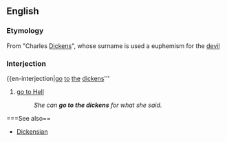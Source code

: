 ==English==

===Etymology===
From "Charles [[Dickens]]", whose surname is used a euphemism for the [[devil]]

===Interjection===
{{en-interjection|[[go]] [[to]] [[the]] [[dickens]]'''

# {{euphemism}} [[go to Hell]]
#:''She can '''go to the dickens''' for what she said.''

===See also==
*[[Dickensian]]